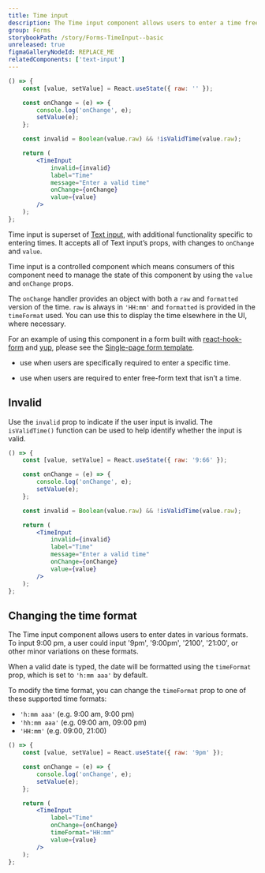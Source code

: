 ```yaml
---
title: Time input
description: The Time input component allows users to enter a time free-form, and in various formats.
group: Forms
storybookPath: /story/Forms-TimeInput--basic
unreleased: true
figmaGalleryNodeId: REPLACE_ME
relatedComponents: ['text-input']
---
```


```jsx live
() => {
	const [value, setValue] = React.useState({ raw: '' });

	const onChange = (e) => {
		console.log('onChange', e);
		setValue(e);
	};

	const invalid = Boolean(value.raw) && !isValidTime(value.raw);

	return (
		<TimeInput
			invalid={invalid}
			label="Time"
			message="Enter a valid time"
			onChange={onChange}
			value={value}
		/>
	);
};
```

Time input is superset of [Text input](/components/text-input), with additional functionality specific to entering times. It accepts all of Text input’s props, with changes to `onChange` and `value`.

Time input is a controlled component which means consumers of this component need to manage the state of this component by using the `value` and `onChange` props.

The `onChange` handler provides an object with both a `raw` and `formatted` version of the time. `raw` is always in `'HH:mm'` and `formatted` is provided in the `timeFormat` used. You can use this to display the time elsewhere in the UI, where necessary.

For an example of using this component in a form built with [react-hook-form](https://react-hook-form.com/) and [yup](https://github.com/jquense/yup), please see the [Single-page form template](/templates/single-page-form).

<DoHeading />

- use when users are specifically required to enter a specific time.

<DontHeading />

- use when users are required to enter free-form text that isn’t a time.

## Invalid

Use the `invalid` prop to indicate if the user input is invalid. The `isValidTime()` function can be used to help identify whether the input is valid.

```jsx live
() => {
	const [value, setValue] = React.useState({ raw: '9:66' });

	const onChange = (e) => {
		console.log('onChange', e);
		setValue(e);
	};

	const invalid = Boolean(value.raw) && !isValidTime(value.raw);

	return (
		<TimeInput
			invalid={invalid}
			label="Time"
			message="Enter a valid time"
			onChange={onChange}
			value={value}
		/>
	);
};
```

## Changing the time format

The Time input component allows users to enter dates in various formats. To input 9:00 pm, a user could input '9pm', '9:00pm', '2100', '21:00', or other minor variations on these formats.

When a valid date is typed, the date will be formatted using the `timeFormat` prop, which is set to `'h:mm aaa'` by default.

To modify the time format, you can change the `timeFormat` prop to one of these supported time formats:

- `'h:mm aaa'` (e.g. 9:00 am, 9:00 pm)
- `'hh:mm aaa'` (e.g. 09:00 am, 09:00 pm)
- `'HH:mm'` (e.g. 09:00, 21:00)

```jsx live
() => {
	const [value, setValue] = React.useState({ raw: '9pm' });

	const onChange = (e) => {
		console.log('onChange', e);
		setValue(e);
	};

	return (
		<TimeInput
			label="Time"
			onChange={onChange}
			timeFormat="HH:mm"
			value={value}
		/>
	);
};
```
